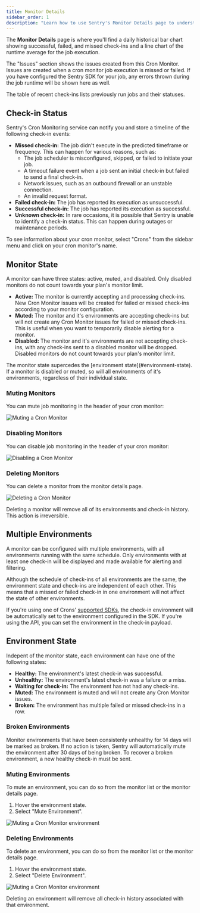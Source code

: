 ```yaml
---
title: Monitor Details
sidebar_order: 1
description: "Learn how to use Sentry's Monitor Details page to understand your recurring job's overall health."
---
```


The **Monitor Details** page is where you'll find a daily historical bar chart showing successful, failed, and missed check-ins and a line chart of the runtime average for the job execution.

The "Issues" section shows the issues created from this Cron Monitor. Issues are created when a cron monitor job execution is missed or failed. If you have configured the Sentry SDK for your job, any errors thrown during the job runtime will be shown here as well.

The table of recent check-ins lists previously run jobs and their statuses.

<Arcade src="https://demo.arcade.software/7XmPfL0l2pp6KmBUXwMc?embed" />

## Check-in Status

Sentry's Cron Monitoring service can notify you and store a timeline of the following check-in events:

- **Missed check-in:** The job didn't execute in the predicted timeframe or frequency. This can happen for various reasons, such as:
  - The job scheduler is misconfigured, skipped, or failed to initiate your job.
  - A timeout failure event when a job sent an initial check-in but failed to send a final check-in.
  - Network issues, such as an outbound firewall or an unstable connection.
  - An invalid request format.
- **Failed check-in:** The job has reported its execution as unsuccessful.
- **Successful check-in:** The job has reported its execution as successful.
- **Unknown check-in:** In rare occasions, it is possible that Sentry is unable to identify a check-in status. This can happen during outages or maintenance periods.

To see information about your cron monitor, select "Crons" from the sidebar menu and click on your cron monitor's name.

## Monitor State

A monitor can have three states: active, muted, and disabled. Only disabled monitors do not count towards your plan's monitor limit.

- **Active:** The monitor is currently accepting and processing check-ins. New Cron Monitor issues will be created for failed or missed check-ins according to your monitor configuration.
- **Muted:** The monitor and it's environments are accepting check-ins but will not create any Cron Monitor issues for failed or missed check-ins. This is useful when you want to temporarily disable alerting for a monitor.
- **Disabled:** The monitor and it's environments are not accepting check-ins, with any check-ins sent to a disabled monitor will be dropped. Disabled monitors do not count towards your plan's monitor limit.

<Alert level="info" title="Note">
  The monitor state supercedes the [environment state](#environment-state). If a
  monitor is disabled or muted, so will all environments of it's environments,
  regardless of their individual state.
</Alert>

### Muting Monitors

You can mute job monitoring in the header of your cron monitor:

![Muting a Cron Monitor](./img/muting-monitor.png)

### Disabling Monitors

You can disable job monitoring in the header of your cron monitor:

![Disabling a Cron Monitor](./img/disabling-monitor.png)

### Deleting Monitors

You can delete a monitor from the monitor details page.

![Deleting a Cron Monitor](./img/deleting-monitor.png)

<Alert level="danger" title="Caution">
  Deleting a monitor will remove all of its environments and check-in history.
  This action is irreversible.
</Alert>

## Multiple Environments

A monitor can be configured with multiple environments, with all environments running with the same schedule. Only environments with at least one check-in will be displayed and made available for alerting and filtering.

Although the schedule of check-ins of all environments are the same, the environment state and check-ins are independent of each other. This means that a missed or failed check-in in one environment will not affect the state of other environments.

If you're using one of Crons' [supported SDKs](/product/crons/getting-started/), the check-in environment will be automatically set to the environment configured in the SDK. If you're using the API, you can set the environment in the check-in payload.

## Environment State

Indepent of the monitor state, each environment can have one of the following states:

- **Healthy:** The environment's latest check-in was successful.
- **Unhealthy:** The environment's latest check-in was a failure or a miss.
- **Waiting for check-in:** The environment has not had any check-ins.
- **Muted:** The environment is muted and will not create any Cron Monitor issues.
- **Broken:** The environment has multiple failed or missed check-ins in a row.

### Broken Environments

Monitor environments that have been consistenly unhealthy for 14 days will be marked as broken. If no action is taken, Sentry will automatically mute the environment after 30 days of being broken. To recover a broken environment, a new healthy check-in must be sent.

### Muting Environments

To mute an environment, you can do so from the monitor list or the monitor details page.

1. Hover the environment state.
2. Select "Mute Environment".

![Muting a Cron Monitor environment](./img/muting-environment.png)

### Deleting Environments

To delete an environment, you can do so from the monitor list or the monitor details page.

1. Hover the environment state.
2. Select "Delete Environment".

![Muting a Cron Monitor environment](./img/deleting-environment.png)

<Alert level="danger" title="Caution">
  Deleting an environment will remove all check-in history associated with that
  environment.
</Alert>
